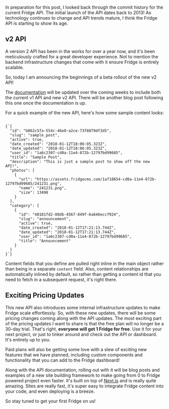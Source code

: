 
<Post slug='announcing-v2-api-beta' />

In preparation for this post, I looked back through the commit history for the current Fridge API. The initial launch of the API dates back to 2013! As technology continues to change and API trends mature, I think the Fridge API is starting to show its age.

## v2 API

A version 2 API has been in the works for over a year now, and it's been meticulously crafted for a great developer experience. Not to mention the backend infrastructure changes that come with it ensure Fridge is entirely scalable.

So, today I am announcing the beginnings of a beta rollout of the new v2 API!

The [documentation](/docs) will be updated over the coming weeks to include both the current v1 API and new v2 API. There will be another blog post following this one once the documentation is up.

For a quick example of the new API, here's how some sample content looks:

<Code language='json'>
{`{
  "id": "b062c5fa-554c-46e0-a2ce-73f8079df3d5",
  "slug": "sample_post",
  "active": true,
  "date_created": "2018-01-12T18:06:05.323Z",
  "date_updated": "2018-01-12T18:06:05.323Z",
  "user_id": "1a6c2307-cd0a-11e4-872b-12797bd99685",
  "title": "Sample Post",
  "description": "This is just a sample post to show off the new API!",
  "photos": [
    {
      "url": "https://assets.fridgecms.com/1a718654-cd0a-11e4-872b-12797bd99685/241231.png",
      "name": "241231.png",
      "size": 13498
    }
  ],
  "category": [
    {
      "id": "40181fd2-08db-4567-849f-6a646eccf924",
      "slug": "announcement",
      "active": true,
      "date_created": "2018-01-12T17:21:13.744Z",
      "date_updated": "2018-01-12T17:21:13.744Z",
      "user_id": "1a6c2307-cd0a-11e4-872b-12797bd99685",
      "title": "Announcement"
    }
  ]
}`}
</Code>

Content fields that you define are pulled right inline in the main object rather than being in a separate `content` field. Also, content relationships are automatically inlined by default, so rather than getting a content id that you need to fetch in a subsequent request, it's right there.

## Exciting Pricing Updates

This new API also introduces some internal infrastructure updates to make Fridge scale effortlessly. So, with these new updates, there will be some pricing changes coming along with the API updates. The most exciting part of the pricing updates I want to share is that the free plan will no longer be a 30-day trial. That's right, __everyone will get 1 Fridge for free__. Use it for your next project, or just to tinker around and check out the API or dashboard. It's entirely up to you.

Paid plans will also be getting some love with a slew of exciting new features that we have planned, including custom components and functionality that you can add to the Fridge dashboard!

Along with the API documentation, rolling out with it will be blog posts and examples of a new site building framework to make going from 0 to Fridge powered project even faster. It's built on top of [Next.js](https://github.com/zeit/next.js/) and is really quite amazing. Sites are really fast, it's super easy to integrate Fridge content into your code, and even deploying is a breeze.

So stay tuned to get your first Fridge on us!

